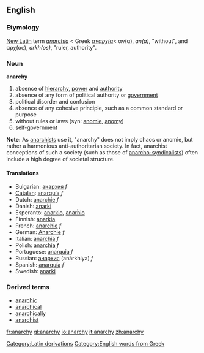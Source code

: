==English==
{{Wikipedia}}
=== Etymology ===
[[New Latin]] term ''[[anarchia]]'' < Greek ''[[αναρχία]]''< &alpha;&nu;(&alpha;), ''an(a)'', "without", and &alpha;&rho;&chi;(&omicron;&sigmaf;), ''arkh(os)'', "ruler, authority".

===Noun===
'''anarchy'''

# absence of [[hierarchy]], [[power]] and [[authority]]
# absence of any form of political authority or [[government]]
# political disorder and confusion
# absence of any cohesive principle, such as a common standard or purpose
# without rules or laws (syn: [[anomie]], [[anomy]])
# self-government

'''Note:'''  As [http://en.wikipedia.org/wiki/Anarchism/ anarchists] use it, "anarchy" does not imply chaos or anomie, but rather a harmonious anti-authoritarian society.  In fact, anarchist conceptions of such a society (such as those of [http://en.wikipedia.org/wiki/Anarcho-syndicalism/ anarcho-syndicalists]) often include a high degree of societal structure.

====Translations====
*Bulgarian: [[анархия]] ''f'' 
*[[Catalan]]: [[anarquía]] ''f''
*Dutch: [[anarchie]] ''f''
*Danish: [[anarki]]
*Esperanto: [[anarkio]], [[anarĥio]]
*Finnish: [[anarkia]]
*French: [[anarchie]] ''f''
*German: [[Anarchie]] ''f''
*Italian: [[anarchia]] ''f''
*Polish: [[anarchia]] ''f''
*Portuguese: [[anarquia]] ''f''
*Russian: [[анархия]] (anárkhiya) ''f''
*Spanish: [[anarquía]] ''f''
*Swedish: [[anarki]]

===Derived terms===
*[[anarchic]]
*[[anarchical]]
*[[anarchically]]
*[[anarchist]]

[[Category:Latin derivations]]
[[Category:English words from Greek]]


[[fr:anarchy]]
[[gl:anarchy]]
[[io:anarchy]]
[[it:anarchy]]
[[zh:anarchy]]